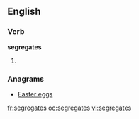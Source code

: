 ==English==

===Verb===
'''segregates'''

# {{third-person singular of|[[segregate]]}}

===Anagrams===
* [[Easter eggs#English|Easter eggs]]

[[fr:segregates]]
[[oc:segregates]]
[[vi:segregates]]